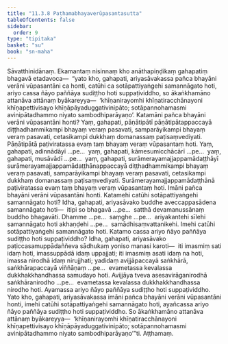 ```yaml
---
title: "11.3.8 Paṭhamabhayaverūpasantasutta"
tableOfContents: false
sidebar:
  order: 9
type: "tipitaka"
basket: "su"
book: "sn-maha"
---
```



<DynamicBreadcrumb />

<Division number="1024" book="sn-maha" bookNo="14" page="338">

<Paragraph number="1980" book="sn-maha">
Sāvatthinidānaṃ. Ekamantaṃ nisinnaṃ kho anāthapiṇḍikaṃ gahapatiṃ bhagavā etadavoca—  “yato kho, gahapati, ariyasāvakassa pañca bhayāni verāni vūpasantāni ca honti, catūhi ca sotāpattiyaṅgehi samannāgato hoti, ariyo cassa ñāyo paññāya sudiṭṭho hoti suppaṭividdho, so ākaṅkhamāno attanāva attānaṃ byākareyya—  ‘khīṇanirayomhi khīṇatiracchānayoni khīṇapettivisayo khīṇāpāyaduggativinipāto; sotāpannohamasmi avinipātadhammo niyato sambodhiparāyaṇo’.
</Paragraph>

<Paragraph number="1981" book="sn-maha">
Katamāni pañca bhayāni verāni vūpasantāni honti? Yaṃ, gahapati, pāṇātipātī pāṇātipātappaccayā diṭṭhadhammikampi bhayaṃ veraṃ pasavati, samparāyikampi bhayaṃ veraṃ pasavati, cetasikampi dukkhaṃ domanassaṃ paṭisaṃvediyati. Pāṇātipātā paṭiviratassa evaṃ taṃ bhayaṃ veraṃ vūpasantaṃ hoti. Yaṃ, gahapati, adinnādāyī …pe…  yaṃ, gahapati, kāmesumicchācārī …pe…  yaṃ, gahapati, musāvādī …pe…  yaṃ, gahapati, surāmerayamajjappamādaṭṭhāyī surāmerayamajjappamādaṭṭhānappaccayā diṭṭhadhammikampi bhayaṃ veraṃ pasavati, samparāyikampi bhayaṃ veraṃ pasavati, cetasikampi dukkhaṃ domanassaṃ paṭisaṃvediyati. Surāmerayamajjappamādaṭṭhānā paṭiviratassa evaṃ taṃ bhayaṃ veraṃ vūpasantaṃ hoti. Imāni pañca bhayāni verāni vūpasantāni honti.
</Paragraph>

<Paragraph number="1982" book="sn-maha">
Katamehi catūhi sotāpattiyaṅgehi samannāgato hoti? Idha, gahapati, ariyasāvako buddhe aveccappasādena samannāgato hoti—  itipi so bhagavā …pe…  satthā devamanussānaṃ buddho bhagavāti. Dhamme …pe…  saṃghe …pe…  ariyakantehi sīlehi samannāgato hoti akhaṇḍehi …pe…  samādhisaṃvattanikehi. Imehi catūhi sotāpattiyaṅgehi samannāgato hoti.
</Paragraph>

<Paragraph number="1983" book="sn-maha">
Katamo cassa ariyo ñāyo paññāya sudiṭṭho hoti suppaṭividdho? Idha, gahapati, ariyasāvako paṭiccasamuppādaññeva sādhukaṃ yoniso manasi karoti—  iti imasmiṃ sati idaṃ hoti, imassuppādā idaṃ uppajjati; iti imasmiṃ asati idaṃ na hoti, imassa nirodhā idaṃ nirujjhati; yadidaṃ avijjāpaccayā saṅkhārā, saṅkhārapaccayā viññāṇaṃ …pe…  evametassa kevalassa dukkhakkhandhassa samudayo hoti. Avijjāya tveva asesavirāganirodhā saṅkhāranirodho …pe…  evametassa kevalassa dukkhakkhandhassa nirodho hoti. Ayamassa ariyo ñāyo paññāya sudiṭṭho hoti suppaṭividdho.
</Paragraph>

<Paragraph number="1984" book="sn-maha">
Yato kho, gahapati, ariyasāvakassa imāni pañca bhayāni verāni vūpasantāni honti, imehi catūhi sotāpattiyaṅgehi samannāgato hoti, ayañcassa ariyo ñāyo paññāya sudiṭṭho hoti suppaṭividdho. So ākaṅkhamāno attanāva attānaṃ byākareyya—  ‘khīṇanirayomhi khīṇatiracchānayoni khīṇapettivisayo khīṇāpāyaduggativinipāto; sotāpannohamasmi avinipātadhammo niyato sambodhiparāyaṇo’”ti.

</Paragraph>
</Division>

<Paragraph number="1985" type="center" book="sn-maha">
Aṭṭhamaṃ.
</Paragraph>